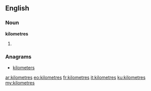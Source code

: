 {{also|kilòmetres}}
==English==

===Noun===
'''kilometres'''

# {{plural of|kilometre}}

===Anagrams===
* [[kilometers#English|kilometers]]

[[ar:kilometres]]
[[eo:kilometres]]
[[fr:kilometres]]
[[it:kilometres]]
[[ku:kilometres]]
[[my:kilometres]]